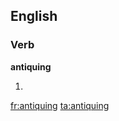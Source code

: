 ==English==

===Verb===
'''antiquing'''

# {{present participle of|antique}}

[[fr:antiquing]]
[[ta:antiquing]]